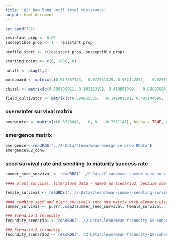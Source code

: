 ```yaml
---
title: 'Q2: how long until total resistance'
output: html_document
---
```


```r

set.seed(722)
```

```r
resistant_prop <- 0.05
susceptible_prop <- 1 - resistant_prop

profile_start <- c(resistant_prop, susceptible_prop)

starting_point <- c(0, 1000, 0)
```

```r
notill <- diag(1,2)

moldboard <- matrix(c(0.017857143,	0.072961329, 0.982142857,	0.927038671), byrow = TRUE, nrow = 2)

chisel <- matrix(c(0.589108911,	0.103123159, 0.410891089,	0.896876841), byrow = TRUE, nrow = 2) 

field_cultivator <- matrix(c(0.594855305,	0.149901381, 0.405144695,	0.850098619), byrow = TRUE, nrow = 2)
```

### overwinter survival matrix  

```r
overwinter <- matrix(c(0.6576641,	0, 0,	0.7371141), byrow = TRUE, nrow = 2)
```

### emergence matrix  

```r
emergence <-readRDS("../2-Data/Clean/mean-emergence-prop.RData")
emergence$C2_conv
```

### seed survival rate and seedling to maturity success rate 

```r
summer_seed_survival <- readRDS("../2-Data/Clean/mean-summer-seed-survival-Sosnoskie.RData")

#### plant survival: literature data - named as scenario2, because scenario1 is the point-estimates from the experiment 

female_survival <- readRDS("../2-Data/Clean/mean-summer-seedling-survival-Hartzler.RData")

#### combine seed and plant survivals into one matrix with element-wise multiplication: this is not computing, but arranging using 1's as placeholders 
summer_survival <- purrr::map2(summer_seed_survival, female_survival, `*`)
```


```r
### Scenario 1 fecundity
fecundity_scenario1 <- readRDS("../2-Data/Clean/mean-fecundity-18-cohort.RData")

### Scenario 2 fecundity
fecundity_scenario2 <- readRDS("../2-Data/Clean/mean-fecundity-19-cohort.RData")
```

